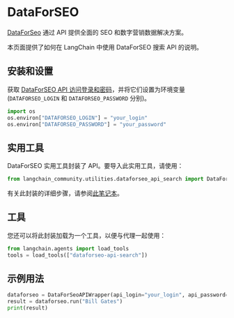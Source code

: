 # DataForSEO

[DataForSeo](https://dataforseo.com/) 通过 API 提供全面的 SEO 和数字营销数据解决方案。

本页面提供了如何在 LangChain 中使用 DataForSEO 搜索 API 的说明。

## 安装和设置

获取 [DataForSEO API 访问登录和密码](https://app.dataforseo.com/register)，并将它们设置为环境变量 (`DATAFORSEO_LOGIN` 和 `DATAFORSEO_PASSWORD` 分别)。

```python
import os
os.environ["DATAFORSEO_LOGIN"] = "your_login"
os.environ["DATAFORSEO_PASSWORD"] = "your_password"
```

## 实用工具

DataForSEO 实用工具封装了 API。要导入此实用工具，请使用：

```python
from langchain_community.utilities.dataforseo_api_search import DataForSeoAPIWrapper
```

有关此封装的详细步骤，请参阅[此笔记本](/docs/integrations/tools/dataforseo)。

## 工具

您还可以将此封装加载为一个工具，以便与代理一起使用：

```python
from langchain.agents import load_tools
tools = load_tools(["dataforseo-api-search"])
```

## 示例用法

```python
dataforseo = DataForSeoAPIWrapper(api_login="your_login", api_password="your_password")
result = dataforseo.run("Bill Gates")
print(result)
```